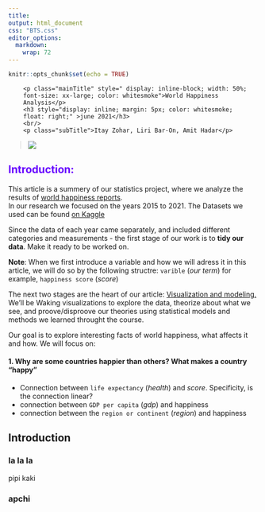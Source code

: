 ```yaml
---
title:
output: html_document
css: "BTS.css"
editor_options:
  markdown:
    wrap: 72
---
```


```r
knitr::opts_chunk$set(echo = TRUE)
```

>

<div class="headstrip">
  <div style="margin: 10px; padding-left: 20px;">
    <p class="mainTitle" style=" display: inline-block; width: 50%; font-size: xx-large; color: whitesmoke">World Happiness Analysis</p>
    <h3 style="display: inline; margin: 5px; color: whitesmoke; float: right;" >june 2021</h3>  
    <br/>
    <p class="subTitle">Itay Zohar, Liri Bar-On, Amit Hadar</p>
  </div>
 > 
</div>

> <img src="resources/stairs.jpg"/>

## <span style="color: #6600ff"> Introduction: </span>

This article is a summery of our statistics project, where we analyze
the results of [world happiness
reports](https://worldhappiness.report/).  
In our research we focused on
the years 2015 to 2021. The Datasets we used can be found [on
Kaggle](https://www.kaggle.com/mathurinache/world-happiness-report-20152021)

Since the data of each year came separately, and included different
categories and measurements - the first stage of our work is to **tidy
our data**. Make it ready to be worked on.

**Note**: When we first introduce a variable and how we will adress it in this article, we will do so by the following structre: `varible` (_our term_)
for example, `happiness score` (_score_)

The next two stages are the heart of our article: <u> Visualization and modeling.</u>
We'll be Waking visualizations to explore the data, theorize about what we see, and proove/disproove our theories using statistical models and methods we learned throught the course.

Our goal is to explore interesting facts of world happiness, what affects it and how.
We will focus on:

#### 1. Why are some countries happier than others? What makes a country "happy"

- Connection between `life expectancy` (_health_) and _score_. Specificity, is the connection linear?
- connection between `GDP per capita` (_gdp_) and happiness
- connection between the `region or continent` (_region_) and happiness

## Introduction {.tabset}

### la la la

pipi kaki

### apchi
